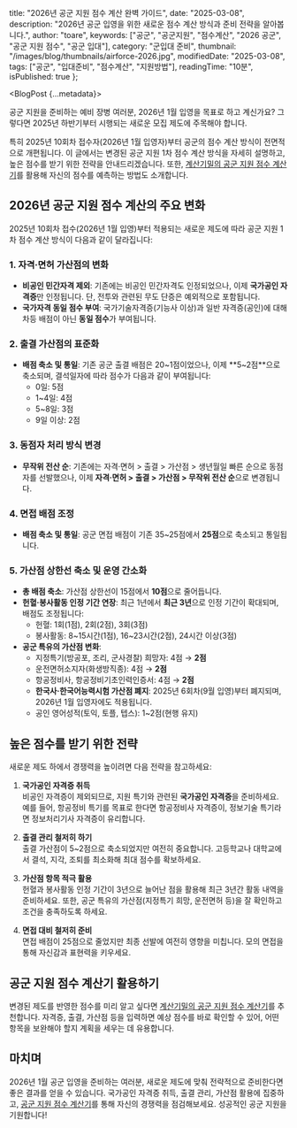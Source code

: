 
  title: "2026년 공군 지원 점수 계산 완벽 가이드",
  date: "2025-03-08",
  description: "2026년 공군 입영을 위한 새로운 점수 계산 방식과 준비 전략을 알아봅니다.",
  author: "toare",
  keywords: ["공군", "공군지원", "점수계산", "2026 공군", "공군 지원 점수", "공군 입대"],
  category: "군입대 준비",
  thumbnail: "/images/blog/thumbnails/airforce-2026.jpg",
  modifiedDate: "2025-03-08",
  tags: ["공군", "입대준비", "점수계산", "지원방법"],
  readingTime: "10분",
  isPublished: true
};

<BlogPost {...metadata}>


공군 지원을 준비하는 예비 장병 여러분, 2026년 1월 입영을 목표로 하고 계신가요? 그렇다면 2025년 하반기부터 시행되는 새로운 모집 제도에 주목해야 합니다.

<MDXImage 
  src="/images/blog/content/airforce-2026/overview.jpg"
  alt="2026년 공군 지원 제도 개편 주요 내용"
  width={1200}
  height={600}
/>

특히 2025년 10회차 접수자(2026년 1월 입영자)부터 공군의 점수 계산 방식이 전면적으로 개편됩니다. 이 글에서는 변경된 공군 지원 1차 점수 계산 방식을 자세히 설명하고, 높은 점수를 받기 위한 전략을 안내드리겠습니다. 또한, [계산기밀의 공군 지원 점수 계산기](/scorecalculator)를 활용해 자신의 점수를 예측하는 방법도 소개합니다.

## 2026년 공군 지원 점수 계산의 주요 변화

<MDXImage 
  src="/images/blog/content/airforce-2026/changes.jpg"
  alt="2026년 공군 지원 점수 계산 변경사항"
  width={1000}
  height={500}
/>

2025년 10회차 접수(2026년 1월 입영)부터 적용되는 새로운 제도에 따라 공군 지원 1차 점수 계산 방식이 다음과 같이 달라집니다:

### 1. **자격·면허 가산점의 변화**
- **비공인 민간자격 제외**: 기존에는 비공인 민간자격도 인정되었으나, 이제 **국가공인 자격증**만 인정됩니다. 단, 전투와 관련된 무도  단증은 예외적으로 포함됩니다.
- **국가자격 동일 점수 부여**: 국가기술자격증(기능사 이상)과 일반 자격증(공인)에 대해 차등 배점이 아닌 **동일 점수**가 부여됩니다.

### 2. **출결 가산점의 표준화**
- **배점 축소 및 통일**: 기존 공군 출결 배점은 20~1점이었으나, 이제 **5~2점**으로 축소되며, 결석일자에 따라 점수가 다음과 같이 부여됩니다:
  - 0일: 5점
  - 1~4일: 4점
  - 5~8일: 3점
  - 9일 이상: 2점

### 3. **동점자 처리 방식 변경**
- **무작위 전산 순**: 기존에는 자격·면허 > 출결 > 가산점 > 생년월일 빠른 순으로 동점자를 선발했으나, 이제 **자격·면허 > 출결 > 가산점 > 무작위 전산 순**으로 변경됩니다.

### 4. **면접 배점 조정**
- **배점 축소 및 통일**: 공군 면접 배점이 기존 35~25점에서 **25점**으로 축소되고 통일됩니다.

### 5. **가산점 상한선 축소 및 운영 간소화**
- **총 배점 축소**: 가산점 상한선이 15점에서 **10점**으로 줄어듭니다.
- **헌혈·봉사활동 인정 기간 연장**: 최근 1년에서 **최근 3년**으로 인정 기간이 확대되며, 배점도 조정됩니다:
  - 헌혈: 1회(1점), 2회(2점), 3회(3점)
  - 봉사활동: 8~15시간(1점), 16~23시간(2점), 24시간 이상(3점)
- **공군 특유의 가산점 변화**:
  - 지정특기(방공포, 조리, 군사경찰) 희망자: 4점 → **2점**
  - 운전면허소지자(화생방직종): 4점 → **2점**
  - 항공정비사, 항공정비기초인력인증서: 4점 → **2점**
  - **한국사·한국어능력시험 가산점 폐지**: 2025년 6회차(9월 입영)부터 폐지되며, 2026년 1월 입영자에도 적용됩니다.
  - 공인 영어성적(토익, 토플, 텝스): 1~2점(현행 유지)

## 높은 점수를 받기 위한 전략

새로운 제도 하에서 경쟁력을 높이려면 다음 전략을 참고하세요:

1. **국가공인 자격증 취득**  
   비공인 자격증이 제외되므로, 지원 특기와 관련된 **국가공인 자격증**을 준비하세요. 예를 들어, 항공정비 특기를 목표로 한다면 항공정비사 자격증이, 정보기술 특기라면 정보처리기사 자격증이 유리합니다.

2. **출결 관리 철저히 하기**  
   출결 가산점이 5~2점으로 축소되었지만 여전히 중요합니다. 고등학교나 대학교에서 결석, 지각, 조퇴를 최소화해 최대 점수를 확보하세요.

3. **가산점 항목 적극 활용**  
   헌혈과 봉사활동 인정 기간이 3년으로 늘어난 점을 활용해 최근 3년간 활동 내역을 준비하세요. 또한, 공군 특유의 가산점(지정특기 희망, 운전면허 등)을 잘 확인하고 조건을 충족하도록 하세요.

4. **면접 대비 철저히 준비**  
   면접 배점이 25점으로 줄었지만 최종 선발에 여전히 영향을 미칩니다. 모의 면접을 통해 자신감과 표현력을 키우세요.

## 공군 지원 점수 계산기 활용하기

변경된 제도를 반영한 점수를 미리 알고 싶다면 [계산기밀의 공군 지원 점수 계산기](/scorecalculator)를 추천합니다. 자격증, 출결, 가산점 등을 입력하면 예상 점수를 바로 확인할 수 있어, 어떤 항목을 보완해야 할지 계획을 세우는 데 유용합니다.

## 마치며

2026년 1월 공군 입영을 준비하는 여러분, 새로운 제도에 맞춰 전략적으로 준비한다면 좋은 결과를 얻을 수 있습니다. 국가공인 자격증 취득, 출결 관리, 가산점 활용에 집중하고, [공군 지원 점수 계산기](/scorecalculator)를 통해 자신의 경쟁력을 점검해보세요. 성공적인 공군 지원을 기원합니다!

</BlogPost>